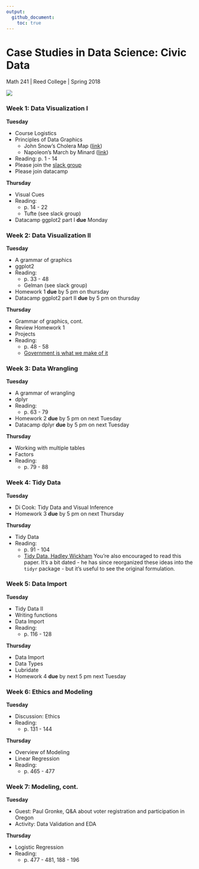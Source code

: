 ```yaml
---
output:
  github_document:
    toc: true
---
```


# Case Studies in Data Science: Civic Data
Math 241 | Reed College | Spring 2018

![](figs/eclipse.png)


### Week 1: Data Visualization I

**Tuesday**

- Course Logistics
- Principles of Data Graphics
  - John Snow's Cholera Map ([link](https://upload.wikimedia.org/wikipedia/commons/2/27/Snow-cholera-map-1.jpg))
  - Napoleon's March by Minard ([link](https://upload.wikimedia.org/wikipedia/commons/2/29/Minard.png))
- Reading: p. 1 - 14
- Please join the [slack group](https://join.slack.com/t/ds-civic-data/signup )
- Please join datacamp

**Thursday**

- Visual Cues
- Reading: 
    + p. 14 - 22
    + Tufte (see slack group)
- Datacamp ggplot2 part I **due** Monday


### Week 2: Data Visualization II

**Tuesday**

- A grammar of graphics
- ggplot2 
- Reading:
    + p. 33 - 48
    + Gelman (see slack group)
- Homework 1 **due** by 5 pm on thursday
- Datacamp ggplot2 part II **due** by 5 pm on thursday


**Thursday**

- Grammar of graphics, cont.
- Review Homework 1
- Projects
- Reading:
  - p. 48 - 58
  - [Government is what we make of it](https://medium.com/civic-technology/government-is-what-you-make-of-it-d836a6a9353d)
  

### Week 3: Data Wrangling

**Tuesday**

- A grammar of wrangling
- dplyr
- Reading:
    + p. 63 - 79
- Homework 2 **due** by 5 pm on next Tuesday
- Datacamp dplyr **due** by 5 pm on next Tuesday


**Thursday**

- Working with multiple tables
- Factors
- Reading:
    + p. 79 - 88


### Week 4: Tidy Data

**Tuesday**

- Di Cook: Tidy Data and Visual Inference
- Homework 3 **due** by 5 pm on next Thursday


**Thursday**

- Tidy Data
- Reading:
    + p. 91 - 104
    + [Tidy Data, Hadley Wickham](http://vita.had.co.nz/papers/tidy-data.pdf) You're also encouraged to read this paper. It's a bit dated - he has since reorganized these ideas into the `tidyr` package - but it's useful to see the original formulation.
    
    
### Week 5: Data Import

**Tuesday**

- Tidy Data II
- Writing functions
- Data Import
- Reading:
    + p. 116 - 128


**Thursday**

- Data Import
- Data Types
- Lubridate
- Homework 4 **due** by next 5 pm next Tuesday


### Week 6: Ethics and Modeling

**Tuesday**

- Discussion: Ethics
- Reading:
    + p. 131 - 144


**Thursday**

- Overview of Modeling
- Linear Regression
- Reading:
    + p. 465 - 477


### Week 7: Modeling, cont.

**Tuesday**

- Guest: Paul Gronke, Q&A about voter registration and participation in Oregon
- Activity: Data Validation and EDA


**Thursday**

- Logistic Regression
- Reading:
    + p. 477 - 481, 188 - 196

